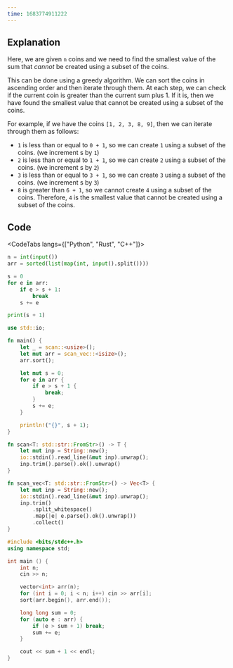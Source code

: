 ---
time: 1683774911222
---

## Explanation

Here, we are given `n` coins and we need to find the smallest value of the sum that _cannot_ be created using a subset of the coins.

This can be done using a greedy algorithm. We can sort the coins in ascending order and then iterate through them. At each step, we can check if the current coin is greater than the current sum plus 1. If it is, then we have found the smallest value that cannot be created using a subset of the coins.

For example, if we have the coins `[1, 2, 3, 8, 9]`, then we can iterate through them as follows:

- `1` is less than or equal to `0 + 1`, so we can create `1` using a subset of the coins. (we increment s by `1`)
- `2` is less than or equal to `1 + 1`, so we can create `2` using a subset of the coins. (we increment s by `2`)
- `3` is less than or equal to `3 + 1`, so we can create `3` using a subset of the coins. (we increment s by `3`)
- `8` is greater than `6 + 1`, so we cannot create `4` using a subset of the coins. Therefore, `4` is the smallest value that cannot be created using a subset of the coins.

## Code

<CodeTabs langs={["Python", "Rust", "C++"]}>

```python
n = int(input())
arr = sorted(list(map(int, input().split())))

s = 0
for e in arr:
    if e > s + 1:
        break
    s += e

print(s + 1)
```

```rust
use std::io;

fn main() {
    let _ = scan::<usize>();
    let mut arr = scan_vec::<isize>();
    arr.sort();

    let mut s = 0;
    for e in arr {
        if e > s + 1 {
            break;
        }
        s += e;
    }

    println!("{}", s + 1);
}

fn scan<T: std::str::FromStr>() -> T {
    let mut inp = String::new();
    io::stdin().read_line(&mut inp).unwrap();
    inp.trim().parse().ok().unwrap()
}

fn scan_vec<T: std::str::FromStr>() -> Vec<T> {
    let mut inp = String::new();
    io::stdin().read_line(&mut inp).unwrap();
    inp.trim()
        .split_whitespace()
        .map(|e| e.parse().ok().unwrap())
        .collect()
}
```

```cpp
#include <bits/stdc++.h>
using namespace std;

int main () {
    int n;
    cin >> n;

    vector<int> arr(n);
    for (int i = 0; i < n; i++) cin >> arr[i];
    sort(arr.begin(), arr.end());

    long long sum = 0;
    for (auto e : arr) {
        if (e > sum + 1) break;
        sum += e;
    }

    cout << sum + 1 << endl;
}
```

</CodeTabs>
